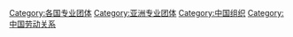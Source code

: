 [[Category:各国专业团体|Category:各国专业团体]]
[[Category:亚洲专业团体|Category:亚洲专业团体]]
[[Category:中国组织|Category:中国组织]]
[[Category:中国劳动关系|Category:中国劳动关系]]
